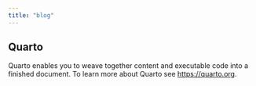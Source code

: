 ```yaml
---
title: "blog"
---
```


## Quarto

Quarto enables you to weave together content and executable code into a finished document. To learn more about Quarto see <https://quarto.org>.
